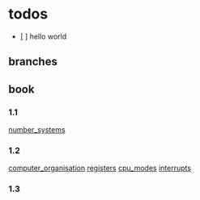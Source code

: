 = todos =
* [ ] hello world

== branches ==

== book ==
=== 1.1 ===
[[docs/1.1/number_systems.wiki|number_systems]]

=== 1.2 ===
[[docs/1.2/computer_organisation|computer_organisation]]
[[docs/1.2/registers|registers]]
[[docs/1.2/cpu_modes|cpu_modes]]
[[docs/1.2/interrupts|interrupts]]

=== 1.3 ===
